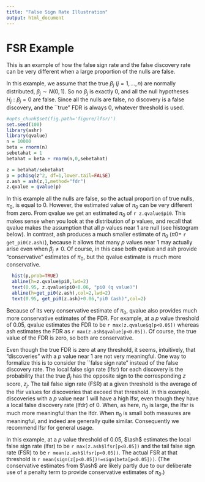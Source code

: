 ```yaml
---
title: "False Sign Rate Illustration"
output: html_document
---
```



# FSR Example

This is an example of how the false sign rate and the false discovery rate can
be very different when a large proportion of the nulls are false.

In this example, we assume that the true $\beta_j$ ($j=1,\dots,n$) are normally distributed, $\beta_j \sim N(0,1)$. 
So no $\beta_j$ is exactly 0, and all the null hypotheses $H_j: \beta_j=0$ are false.
Since all the nulls are false, no discovery is a false discovery,
and the ``true" FDR is always 0, whatever threshold is used.


```r
#opts_chunk$set(fig.path='figure/lfsr/')
set.seed(100)
library(ashr)
library(qvalue)
n = 10000
beta = rnorm(n)
sebetahat = 1
betahat = beta + rnorm(n,0,sebetahat)

z = betahat/sebetahat
p = pchisq(z^2, df=1,lower.tail=FALSE)
z.ash = ash(z,1,method="fdr")
z.qvalue = qvalue(p)
```

In this example all the nulls are false, so the actual proportion of true nulls, $\pi_0$, is equal to 0. However, the estimated value of $\pi_0$ can be very different from zero. From qvalue we get
an estimated $\pi_0$ of `r z.qvalue$pi0`. This makes sense when you look at the
distribution of p values, and recall that qvalue makes the assumption that all $p$ values near 1 are null (see histogram below). In contrast, ash produces a much smaller estimate of $\pi_0$ 
($\pi0=$ `r get_pi0(z.ash)`), because it allows that many $p$ values near 1 may actually arise
even when $\beta_j \neq 0$. Of course, in this case both qvalue and ash provide "conservative"
estimates of $\pi_0$, but the qvalue estimate is much more conservative. 


```r
  hist(p,prob=TRUE)
  abline(h=z.qvalue$pi0,lwd=2)
  text(0.95, z.qvalue$pi0+0.06, "pi0 (q value)")
  abline(h=get_pi0(z.ash),col=2,lwd=2)
  text(0.95, get_pi0(z.ash)+0.06,"pi0 (ash)",col=2)
```

Because of its very conservative estimate of $\pi_0$, qvalue also
provides much more conservative estimates of the FDR. For example, at a $p$ value threshold of 0.05, qvalue estimates the FDR to be `r max(z.qvalue$q[p<0.05])` whereas ash estimates the FDR
as `r max(z.ash$qvalue[p<0.05])`. Of course, the true value of the FDR is zero, so both are conservative. 

Even though the true FDR is zero at any threshold, it seems, intuitively, that "discoveries" with
a $p$ value near 1 are not very meaningful. One way to formalize this is to consider the ``false sign rate" instead of the false discovery rate. The local false sign rate (lfsr) for each discovery is the probability that the true $\beta_j$ has the opposite sign to the corresponding $z$ score, $z_j$. The tail false sign rate (FSR) at a given threshold is the average of the lfsr values for discoveries that exceed that threshold. In this example, discoveries with a $p$ value near 1 will have a high lfsr, even though they have a local false discovery rate (lfdr) of 0. When, as here, $\pi_0$ is large, the lfsr is much more meaningful than
the lfdr. When $\pi_0$ is small both measures are meaningful, 
and indeed are generally quite similar. Consequently we recommend lfsr for general usage.

In this example, at a $p$ value threshold of 0.05, $\ash$ estimates the local false sign rate (lfsr) to be `r max(z.ash$lfsr[p<0.05])` and the tail false sign rate (FSR) to be `r mean(z.ash$lfsr[p<0.05])`. The actual FSR at that threshold is `r mean(sign(z[p<0.05])!=sign(beta[p<0.05]))`.
(The conservative estimates from $\ash$ are likely partly due to our deliberate use of a penalty term to provide conservative estimates of $\pi_0$.)



